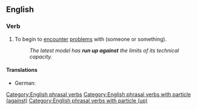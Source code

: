 ==English==

===Verb===
{{en-verb|run<,,ran,run> up against}}

# {{lb|en|transitive}} To begin to [[encounter]] [[problems]] with (someone or something).
#: ''The latest model has '''run up against''' the limits of its technical capacity.''

[[Category:English phrasal verbs]]
[[Category:English phrasal verbs with particle (against)]]
[[Category:English phrasal verbs with particle (up)]]

====Translations====
{{trans-top|to encounter problems}}
* German: {{t+|de|[[auf]] [[etwas]] [[stoßen]]}}
{{trans-mid}}
{{trans-bottom}}